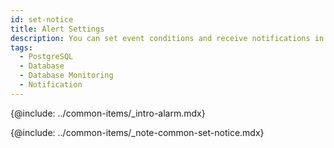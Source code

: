 ```yaml
---
id: set-notice
title: Alert Settings
description: You can set event conditions and receive notifications in various forms.
tags:
  - PostgreSQL
  - Database
  - Database Monitoring
  - Notification
---
```



<Note product='PostgreSQL' link='../postgresql-v1/set-notice' />

{@include: ../common-items/_intro-alarm.mdx}

{@include: ../common-items/_note-common-set-notice.mdx}
